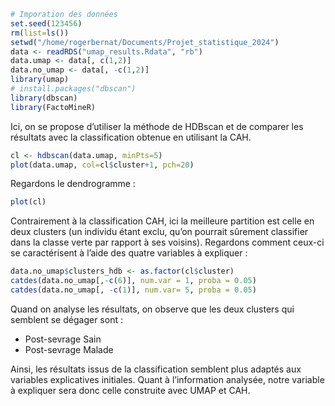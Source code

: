 ```r
# Imporation des données
set.seed(123456)
rm(list=ls())
setwd("/home/rogerbernat/Documents/Projet_statistique_2024")
data <- readRDS("umap_results.Rdata", "rb")
data.umap <- data[, c(1,2)]
data.no_umap <- data[, -c(1,2)]
library(umap)
# install.packages("dbscan")
library(dbscan)
library(FactoMineR)
```

Ici, on se propose d'utiliser la méthode de HDBscan et de comparer les résultats avec la classification obtenue en utilisant la CAH.
```R
cl <- hdbscan(data.umap, minPts=5)
plot(data.umap, col=cl$cluster+1, pch=20)
```

Regardons le dendrogramme :

```R
plot(cl)

```

Contrairement à la classification CAH, ici la meilleure partition est celle en deux clusters (un individu étant exclu, qu'on pourrait sûrement classifier dans la classe verte par rapport à ses voisins). Regardons comment ceux-ci se caractérisent à l'aide des quatre variables à expliquer :

```r
data.no_umap$clusters_hdb <- as.factor(cl$cluster)
catdes(data.no_umap[,-c(6)], num.var = 1, proba = 0.05)
catdes(data.no_umap[, -c(1)], num.var= 5, proba = 0.05)
```

Quand on analyse les résultats, on observe que les deux clusters qui semblent se dégager sont :

* Post-sevrage Sain
* Post-sevrage Malade

Ainsi, les résultats issus de la classification semblent plus adaptés aux variables explicatives initiales. Quant à l'information analysée, notre variable à expliquer sera donc celle construite avec UMAP et CAH.
